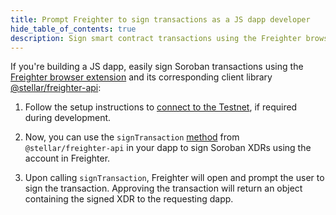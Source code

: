 ```yaml
---
title: Prompt Freighter to sign transactions as a JS dapp developer
hide_table_of_contents: true
description: Sign smart contract transactions using the Freighter browser extension
---
```


If you're building a JS dapp, easily sign Soroban transactions using the [Freighter browser extension](https://www.freighter.app/) and its corresponding client library [@stellar/freighter-api](https://www.npmjs.com/package/@stellar/freighter-api):

1. Follow the setup instructions to [connect to the Testnet](./connect-testnet.mdx), if required during development.

2. Now, you can use the `signTransaction` [method](https://docs.freighter.app/docs/guide/usingFreighterWebApp) from `@stellar/freighter-api` in your dapp to sign Soroban XDRs using the account in Freighter.

3. Upon calling `signTransaction`, Freighter will open and prompt the user to sign the transaction. Approving the transaction will return an object containing the signed XDR to the requesting dapp.
